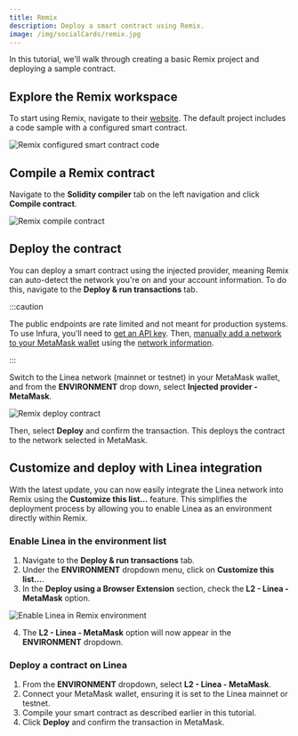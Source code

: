 ```yaml
---
title: Remix
description: Deploy a smart contract using Remix.
image: /img/socialCards/remix.jpg
---
```



In this tutorial, we'll walk through creating a basic Remix project and deploying a sample contract.

## Explore the Remix workspace

To start using Remix, navigate to their [website](https://remix.ethereum.org/). The default project includes a
code sample with a configured smart contract.

<div class="center-container">
  <div class="img-large">
    <img
      src="/img/get_started/how_to/deploy_smart_contract/remix/Linea_deploy_smart_contract_Remix_1.png"
      alt="Remix configured smart contract code"
    />
  </div>
</div>

## Compile a Remix contract

Navigate to the **Solidity compiler** tab on the left navigation and click **Compile contract**.

<div class="center-container">
  <div class="img-large">
    <img
      src="/img/get_started/how_to/deploy_smart_contract/remix/Linea_deploy_smart_contract_Remix_2.png"
      alt="Remix compile contract"
    />
  </div>
</div>

## Deploy the contract

You can deploy a smart contract using the injected provider, meaning Remix can auto-detect the network you're
on and your account information. To do this, navigate to the **Deploy & run transactions** tab.

:::caution

The public endpoints are rate limited and not meant for production systems. To use Infura, you'll need to
[get an API key](https://docs.infura.io/api/getting-started).
Then, [manually add a network to your MetaMask wallet](https://support.metamask.io/hc/en-us/articles/360043227612-How-to-add-a-custom-network-RPC#h_01G63GGJ83DGDRCS2ZWXM37CV5) using the
[network information](../../build/network-info.mdx).

:::

Switch to the Linea network (mainnet or testnet) in your MetaMask wallet, and from the **ENVIRONMENT** drop down, select
**Injected provider - MetaMask**.

<div class="center-container">
  <div class="img-large">
    <img
      src="/img/get_started/how_to/deploy_smart_contract/remix/Linea_deploy_smart_contract_Remix_3.png"
      alt="Remix deploy contract"
    />
  </div>
</div>

Then, select **Deploy** and confirm the transaction. This deploys the contract to the network selected in MetaMask.

## Customize and deploy with Linea integration

With the latest update, you can now easily integrate the Linea network into Remix using the **Customize this list...** feature. This simplifies the deployment process by allowing you to enable Linea as an environment directly within Remix.

### Enable Linea in the environment list

1. Navigate to the **Deploy & run transactions** tab.
2. Under the **ENVIRONMENT** dropdown menu, click on **Customize this list...**.
3. In the **Deploy using a Browser Extension** section, check the **L2 - Linea - MetaMask** option.

<div class="center-container">
  <div class="img-large">
    <img
      src="/img/get_started/how_to/deploy_smart_contract/remix/Linea_deploy_smart_contract_Remix_4.png"
      alt="Enable Linea in Remix environment"
    />
  </div>
</div>

4. The **L2 - Linea - MetaMask** option will now appear in the **ENVIRONMENT** dropdown.

### Deploy a contract on Linea

1. From the **ENVIRONMENT** dropdown, select **L2 - Linea - MetaMask**.
2. Connect your MetaMask wallet, ensuring it is set to the Linea mainnet or testnet.
3. Compile your smart contract as described earlier in this tutorial.
4. Click **Deploy** and confirm the transaction in MetaMask.
